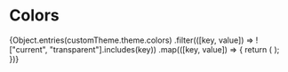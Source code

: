 
<Meta title="Framework/Colors" />

# Colors

<ColorPalette>
  {Object.entries(customTheme.theme.colors)
    .filter(([key, value]) => !["current", "transparent"].includes(key))
    .map(([key, value]) => {
      return (
        <ColorItem
          title={key}
          subtitle={typeof value === "string" ? value : ""}
          colors={typeof value === "string" ? { [key]: value } : value}
        />
      );
    })}
</ColorPalette>
